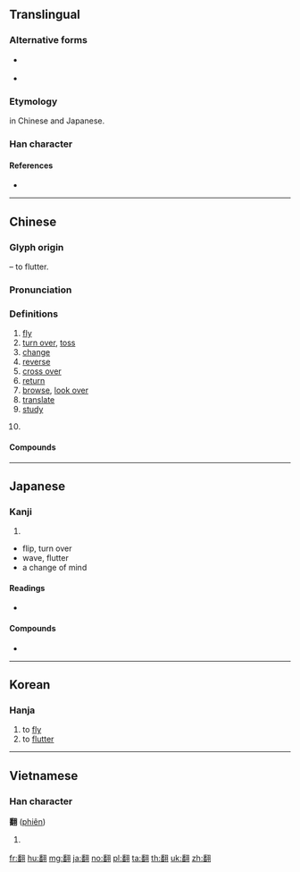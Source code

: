 {{character info/new}}
{{also|飜}}
==Translingual==

===Alternative forms===
* {{l|mul|飜}} {{qualifier|Korean Hanja}}
* {{l|mul|繙}}<!-- really a variant? -->

===Etymology===
{{Han simp|飜|f=飛|t=羽}} in Chinese and Japanese.

===Han character===
{{Han char|rn=124|rad=羽|as=12|sn=18|four=27620|canj=HWSMM|ids=⿰番羽}}

====References====
* {{Han ref|kx=0959.310|dkj=28814|dj=1406.010|hdz=53358.020|uh=7FFB|ud=32763|bh=C2BD|bd=49853}}

----

==Chinese==
{{zh-forms|alt=飜}}

===Glyph origin===
{{Han etym}}
{{Han compound|番|羽|t2=wings|ls=psc|c1=p|c2=s}} – to flutter.

===Pronunciation===
{{zh-pron
|m=fān
|c=faan1
|h=pfs=fân
|mn=hoan
|w=1fe
|mc=y
|oc=y
|cat=verb
}}

===Definitions===
{{zh-hanzi}}

# [[fly]]
# [[turn over]], [[toss]]
# [[change]]
# [[reverse]]
# [[cross over]]
# [[return]]
# [[browse]], [[look over]]
# [[translate]]
# [[study]] {{attention|zh|1-9 needs checking}}
# {{lb|zh|Cantonese}} {{zh-alt-form|返|faan1}}

====Compounds====
{{zh-der|翻案|翻白眼|翻白眼兒|翻版|翻本|翻本兒|翻茬|翻場|翻車魚|翻哧|翻船|翻地|翻動|翻斗|翻斗車|翻番|翻飛|翻覆|翻改|翻蓋|翻個兒|翻跟頭|翻工|翻供|翻滾|翻過兒|翻黃|翻簧|翻悔|翻檢|翻建|翻江倒海|翻漿|翻攪|翻筋斗|翻舊賬|翻捲|翻刻|翻來覆去|翻老賬|翻臉|翻領|翻領兒|翻錄|翻毛|翻弄|翻拍|翻皮|翻然|翻砂|翻曬|翻山越嶺|翻身|翻騰|翻天|翻天覆地|翻蔓兒|翻胃|翻箱倒櫃|翻新|翻修|翻譯|翻印|翻湧|翻閱|翻越|翻雲覆雨|翻造|翻嘴|不准翻印|人仰馬翻|仰翻|倒海翻江|做翻|側手翻|兜翻|兩眼翻白|前空翻|地牛翻身|地覆天翻|天翻地覆|家翻宅亂|後滾翻|打翻|扳翻|抖翻|拖翻|拾翻|捲浪翻波|掀翻|推翻|撲翻身|擁霧翻波|攪海翻江|放翻|易如翻掌|東翻西倒|機器翻譯|江翻海沸|海沸江翻|海沸河翻|海沸波翻|滾翻|滾翻運動|瀾翻|玄黃翻覆|空翻多|窩裡翻|絆翻|翩翻|翻作|翻來吊去|翻來翻去|翻兩番|翻刻本|翻口|翻唱|翻戲|翻手之間|翻手為雲|翻把|翻招|翻掌|翻揀|翻書|翻梢|翻梯子|翻檯|翻毛兒|翻江攪海|翻滾滾|翻然悔悟|翻然改圖|翻照|翻版片|翻空|翻箱倒篋|翻箱倒籠|翻羽|翻老帳|翻股|翻脣弄舌|翻腔|翻臉無情|翻舊帳|翻花頭|翻蔓|翻覆無常|翻調|翻譯員|翻譯官|翻譯小說|翻起|翻跟斗|翻躍|翻身戶|翻車|翻轉|翻過筋斗|翻開|翻面|翻面皮|翻餅|翻鬆|自動翻譯|花樣翻新|蒼黃翻覆|覆去翻來|覆地翻天|覆雨翻雲|錯翻眼皮|雲翻雨覆|飛翻|馬仰人翻|鬧翻|鬧翻身|鷂子翻身|鹹魚翻身}}

----

==Japanese==

===Kanji===
{{ja-kanji|grade=c|rs=羽12}}

# {{defn|lang=ja|sort=羽12}}
* flip, turn over
* wave, flutter
* a change of mind

====Readings====
* {{ja-readings|on=[[ほん]] (hon), [[はん]] (han)|kun=[[ひるがえる]] (hirugaeru), [[とる]] (toru), [[ひるがえす]] (hirugaesu)}}

====Compounds====
* {{ja-r|翻訳|ほんやく}}

----

==Korean==

===Hanja===
{{ko-hanja|hangeul=[[번]]|eumhun=|rv=beon|mr=pŏn|y=pen}}

# to [[fly]]
# to [[flutter]]

----

==Vietnamese==

===Han character===
'''翻''' ([[phiên]])

# {{defn|lang=vi}}

[[fr:翻]]
[[hu:翻]]
[[mg:翻]]
[[ja:翻]]
[[no:翻]]
[[pl:翻]]
[[ta:翻]]
[[th:翻]]
[[uk:翻]]
[[zh:翻]]